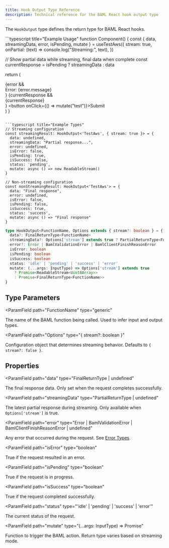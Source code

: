 ```yaml
---
title: Hook Output Type Reference
description: Technical reference for the BAML React hook output type
---
```


The `HookOutput` type defines the return type for BAML React hooks.

<CodeBlocks>
```typescript title="Example Usage"
function Component() {
  const { data, streamingData, error, isPending, mutate } = useTestAws({
    stream: true,
    onPartial: (text) => console.log("Streaming:", text),
  })

  // Show partial data while streaming, final data when complete
  const currentResponse = isPending ? streamingData : data

  return (
    <div>
      {error && <div>Error: {error.message}</div>}
      {currentResponse && <div>{currentResponse}</div>}
      <button onClick={() => mutate("test")}>Submit</button>
    </div>
  )
}
```

```typescript title="Example Types"
// Streaming configuration
const streamingResult: HookOutput<'TestAws', { stream: true }> = {
  data: undefined,
  streamingData: "Partial response...",
  error: undefined,
  isError: false,
  isPending: true,
  isSuccess: false,
  status: 'pending',
  mutate: async () => new ReadableStream()
}

// Non-streaming configuration
const nonStreamingResult: HookOutput<'TestAws'> = {
  data: "Final response",
  error: undefined,
  isError: false,
  isPending: false,
  isSuccess: true,
  status: 'success',
  mutate: async () => "Final response"
}
```

```typescript title="Type Definition"
type HookOutput<FunctionName, Options extends { stream?: boolean } = { stream?: false }> = {
  data?: FinalReturnType<FunctionName>
  streamingData?: Options['stream'] extends true ? PartialReturnType<FunctionName> : never
  error?: Error | BamlValidationError | BamlClientFinishReasonError
  isError: boolean
  isPending: boolean
  isSuccess: boolean
  status: 'idle' | 'pending' | 'success' | 'error'
  mutate: (...args: InputType) => Options['stream'] extends true
    ? Promise<ReadableStream<Uint8Array>>
    : Promise<FinalReturnType<FunctionName>>
}
```
</CodeBlocks>

## Type Parameters

<ParamField
  path="FunctionName"
  type="generic"
>
  The name of the BAML function being called. Used to infer input and output types.
</ParamField>

<ParamField
  path="Options"
  type="{ stream?: boolean }"
>
  Configuration object that determines streaming behavior. Defaults to `{ stream?: false }`.
</ParamField>

## Properties

<ParamField
  path="data"
  type="FinalReturnType<FunctionName> | undefined"
>
  The final response data. Only set when the request completes successfully.
</ParamField>

<ParamField
  path="streamingData"
  type="PartialReturnType<FunctionName> | undefined"
>
  The latest partial response during streaming. Only available when `Options['stream']` is true.
</ParamField>

<ParamField
  path="error"
  type="Error | BamlValidationError | BamlClientFinishReasonError | undefined"
>
  Any error that occurred during the request. See [Error Types](../errors/overview).
</ParamField>

<ParamField
  path="isError"
  type="boolean"
>
  True if the request resulted in an error.
</ParamField>

<ParamField
  path="isPending"
  type="boolean"
>
  True if the request is in progress.
</ParamField>

<ParamField
  path="isSuccess"
  type="boolean"
>
  True if the request completed successfully.
</ParamField>

<ParamField
  path="status"
  type="'idle' | 'pending' | 'success' | 'error'"
>
  The current status of the request.
</ParamField>

<ParamField
  path="mutate"
  type="(...args: InputType) => Promise<OutputType>"
>
  Function to trigger the BAML action. Return type varies based on streaming mode.
</ParamField>